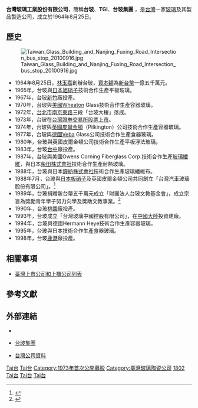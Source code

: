 {{Infobox Company
| company_name       = 台灣玻璃工業股份有限公司
| company_name_en    = Taiwan Glass Ind. Corp.
| company_logo       = Taiwan Glass Ind. Corp. logo.gif
| company_type       = [[上市公司|上市公司]]
| original_text      = 
| original_spelling  = 
| company_slogan     = 
| market_information = {{twse|1802}}<br>（1973年7月20日上市）
| abbreviated_name   = 台玻、TGI
| profit             = 
| local_code_name    = TW
| local_code         = 11914002
| predecessor        =
| successor          =
| foundation         ={{Start date and age|1964|8|25|age=no}}
| founder            = [[林玉嘉|林玉嘉]]
| location           = {{TW}}[[台北市|台北市]][[松山區_(臺北市)|松山區]][[南京東路_(台北市)|南京東路]]三段261號<br>（台玻大樓）
| area_served        = 
| key_people         = [[董事長|董事長]]：[[林伯豐|林伯豐]]<br>[[常務董事|常務董事]]兼[[總裁|總裁]]：[[林伯實|林伯實]]
| industry           = 製造業
| products           = 平板玻璃、[[玻璃纖維|玻璃纖維]]、玻璃纖維布、容食廚器玻璃、汽車玻璃
| services           = 
| revenue            = 
| operating_income   = 
| equity             =
| num_employees      = 
| parent             = 
| divisions          = 
| subsid             = 台灣汽車玻璃股份有限公司<br>台灣玻璃中國控股有限公司<br>財團法人台玻文教基金會
| zip_code           = 105
| telephone_no       = +886 2 2713-0333
| capital            = [[新臺幣|新台幣]]22,756,562,680元（2011年8月）<!--[[新台幣|新台幣]]20,687,785,000元（2010年第1至3季實收資本額）{{r|台玻2010年財務一覽表}}-->
| market_value       = 
| accounting_period  = 
| major_shareholder  = 台豐投資公司<br>合和投資公司<br>台建投資公司<br>台玉投資公司<br>台成投資公司<br>台嘉投資公司<br>台龍投資公司<br>林建成嘉記公司<br>東南亞玻璃工業公司<ref>{{cite web |url=http://www.104.com.tw/jobbank/cust_job/introduce.cfm?invoice=11914002000 |title=台灣玻璃工業股份有限公司簡介 |publisher=104人力銀行 |accessdate=2008-12-04 |archiveurl=https://web.archive.org/web/20081204062352/http://www.104.com.tw/jobbank/cust_job/introduce.cfm?invoice=11914002000 |archivedate=2008-12-04 |dead-url=no }}</ref>
| homepage           = http://www.taiwanglass.com
| total_asset        = 新台幣50,202,302,000元（2010年第1至3季）{{r|台玻2010年財務一覽表}}
| net_asset          = 
| P/E ratio          = 
| earnings per share = 
| Net asset value    = 
| width              = 200px
}}
'''台灣玻璃工業股份有限公司'''，簡稱'''台玻'''、'''TGI'''、'''台玻集團'''  ，是[[台灣|台灣]]一家[[玻璃|玻璃]]及其製品製造公司，成立於1964年8月25日。

== 歷史 ==
[[File:Taiwan_Glass_Building_and_Nanjing_Fuxing_Road_Intersection_bus_stop_20100916.jpg|thumb]]
*1964年8月25日，[[林玉嘉|林玉嘉]]創辦台玻，[[資本額|資本額]]為[[新台幣|新台幣]]一億五千萬元。
*1965年，台玻與[[日本|日本]][[旭硝子|旭硝子]]技術合作生產平板玻璃。
*1967年，台玻[[新竹市|新竹]]廠投產。
*1970年，台玻與[[美國|美國]]Wheaton Glass技術合作生產容器玻璃。
*1972年，[[台北市|台北市]][[南京東路_(台北市)|南京東路]]三段「台玻大樓」落成。
*1973年，台玻在[[台灣證券交易所|台灣證券交易所]][[股票上市|股票上市]]。
*1974年，台玻與[[英國|英國]][[皮爾金頓|皮爾金頓]]（Pilkington）公司技術合作生產容器玻璃。
*1977年，台玻與[[德國|德國]]Veba Glass公司技術合作生產食器玻璃。
*1980年，台玻與英國皮爾金頓公司技術合作生產平板浮法玻璃。
*1983年，台玻[[臺中市|台中]]廠投產。
*1987年，台玻與美國Owens Corning Fiberglass Corp.技術合作生產[[玻璃纖維|玻璃纖維]]，與日本[[柴田株式會社|柴田株式會社]]技術合作生產耐熱玻璃。
*1988年，台玻與日本[[鐘紡株式會社|鐘紡株式會社]]技術合作生產玻璃纖維布。
*1988年7月，台玻與[[日本板硝子|日本板硝子]]及英國皮爾金頓公司共同創立「台灣汽車玻璃股份有限公司」。<ref>{{Cite web |url=http://www.taiwanglass.com/product_list.php?langeno=tw&sid=70 |title=台灣汽車玻璃股份有限公司簡介 |access-date=2011-04-18 |archive-date=2018-10-01 |archive-url=https://web.archive.org/web/20181001045521/http://www.taiwanglass.com/product_list.php?langeno=tw&sid=70 |dead-url=no }}</ref>
*1989年，台玻捐贈新台幣五千萬元成立「財團法人台玻文教基金會」，成立宗旨為獎勵青年學子努力向學及獎助文教事業。<ref>{{Cite web |url=http://www.taiwanglass.com/foundation.php?langeno=tw |title=台玻文教基金會簡介 |access-date=2011-04-18 |archive-date=2018-10-01 |archive-url=https://web.archive.org/web/20181001045817/http://www.taiwanglass.com/foundation.php?langeno=tw |dead-url=no }}</ref>
*1990年，台玻[[桃園市|桃園]]廠投產。
*1993年，台玻成立「台灣玻璃中國控股有限公司」，在[[中國大陸|中國大陸]]投資建廠。
*1994年，台玻與德國Hermann Heye技術合作生產容器玻璃。
*1995年，台玻與日本{{lj|石塚硝子}}技術合作生產食器玻璃。
*1998年，台玻[[鹿港鎮|鹿港]]廠投產。

== 相關事項 ==
* [[臺灣上市公司和上櫃公司列表|臺灣上市公司和上櫃公司列表]]
== 參考文獻 ==
{{reflist|refs=
<ref name=台玻2010年財務一覽表>{{cite book |url=http://www.taiwanglass.com/tc/pdf/2010T01.pdf |title=台灣玻璃公司2010年財務一覽表 |date=2011-05-17 |archiveurl=https://web.archive.org/web/20210705021844/http://www.taiwanglass.com/tc/pdf/2010T01.pdf |archivedate=2021-07-05 |deadurl=no |access-date=2011-04-18 }}</ref>
}}

== 外部連結 ==
* {{Commonscat-inline|Taiwan Glass Ind. Corp.}}
*{{zh-tw}} [http://www.taiwanglass.com/ 台玻集團] {{Wayback|url=http://www.taiwanglass.com/ |date=20201022051906 }}
*{{zh-tw}} [http://company.g0v.ronny.tw/id/11914002 台灣公司資料]
{{臺灣玻璃陶瓷公司（上市）}}
{{Portal bar|臺灣|臺北|企業}}
[[Category:1964年台灣建立|Tai台]]
[[Category:1964年成立的公司|Tai台]]
[[Category:1973年首次公開募股|Category:1973年首次公開募股]]
[[Category:臺灣玻璃陶瓷公司|Category:臺灣玻璃陶瓷公司]]
[[Category:臺灣證券交易所上市公司|1802]]
[[Category:玻璃製造商|Tai台]]
[[Category:總部位於臺北市松山區的工商業機構|Tai台]]
[[Category:台玻集團|Tai台]]